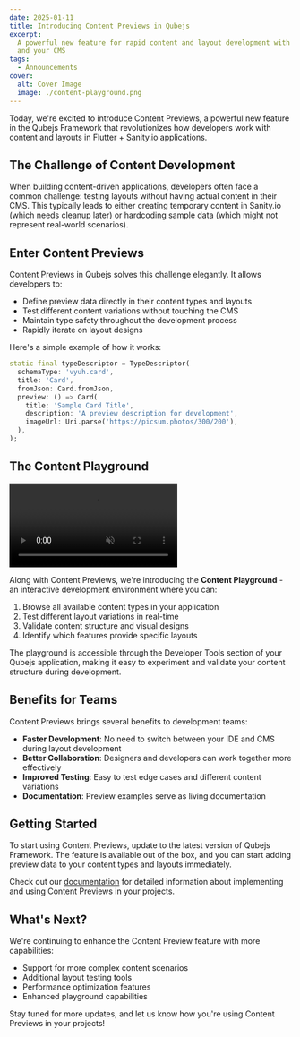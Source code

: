 ```yaml
---
date: 2025-01-11
title: Introducing Content Previews in Qubejs
excerpt:
  A powerful new feature for rapid content and layout development with Flutter
  and your CMS
tags:
  - Announcements
cover:
  alt: Cover Image
  image: ./content-playground.png
---
```



Today, we're excited to introduce Content Previews, a powerful new feature in
the Qubejs Framework that revolutionizes how developers work with content and
layouts in Flutter + Sanity.io applications.

## The Challenge of Content Development

When building content-driven applications, developers often face a common
challenge: testing layouts without having actual content in their CMS. This
typically leads to either creating temporary content in Sanity.io (which needs
cleanup later) or hardcoding sample data (which might not represent real-world
scenarios).

## Enter Content Previews

Content Previews in Qubejs solves this challenge elegantly. It allows developers
to:

- Define preview data directly in their content types and layouts
- Test different content variations without touching the CMS
- Maintain type safety throughout the development process
- Rapidly iterate on layout designs

Here's a simple example of how it works:

```dart
static final typeDescriptor = TypeDescriptor(
  schemaType: 'vyuh.card',
  title: 'Card',
  fromJson: Card.fromJson,
  preview: () => Card(
    title: 'Sample Card Title',
    description: 'A preview description for development',
    imageUrl: Uri.parse('https://picsum.photos/300/200'),
  ),
);
```

## The Content Playground

<video
  src={video}
  autoPlay
  muted
  loop
  playsInline
  controls
  height={400}
  width={400}
/>

Along with Content Previews, we're introducing the **Content Playground** - an
interactive development environment where you can:

1. Browse all available content types in your application
2. Test different layout variations in real-time
3. Validate content structure and visual designs
4. Identify which features provide specific layouts

The playground is accessible through the Developer Tools section of your Qubejs
application, making it easy to experiment and validate your content structure
during development.

## Benefits for Teams

Content Previews brings several benefits to development teams:

- **Faster Development**: No need to switch between your IDE and CMS during
  layout development
- **Better Collaboration**: Designers and developers can work together more
  effectively
- **Improved Testing**: Easy to test edge cases and different content variations
- **Documentation**: Preview examples serve as living documentation

## Getting Started

To start using Content Previews, update to the latest version of Qubejs Framework.
The feature is available out of the box, and you can start adding preview data
to your content types and layouts immediately.

Check out our [documentation](/guides/cms/previews) for detailed information
about implementing and using Content Previews in your projects.

## What's Next?

We're continuing to enhance the Content Preview feature with more capabilities:

- Support for more complex content scenarios
- Additional layout testing tools
- Performance optimization features
- Enhanced playground capabilities

Stay tuned for more updates, and let us know how you're using Content Previews
in your projects!
